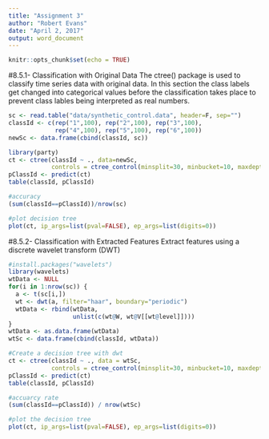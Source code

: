 ---
title: "Assignment 3"
author: "Robert Evans"
date: "April 2, 2017"
output: word_document
---

```{r setup, include=FALSE}
knitr::opts_chunk$set(echo = TRUE)
```

#8.5.1- Classification with Original Data
The ctree() package is used to classify time series data with original data. In this section the class labels get changed into categorical values before the classification takes place to prevent class lables being interpreted as real numbers.
```{r}
sc <- read.table("data/synthetic_control.data", header=F, sep="")
classId <- c(rep("1",100), rep("2",100), rep("3",100),
             rep("4",100), rep("5",100), rep("6",100))
newSc <- data.frame(cbind(classId, sc))

library(party)
ct <- ctree(classId ~ ., data=newSc,
            controls = ctree_control(minsplit=30, minbucket=10, maxdepth =5))
pClassId <- predict(ct)
table(classId, pClassId)

#accuracy
(sum(classId==pClassId))/nrow(sc)

#plot decision tree
plot(ct, ip_args=list(pval=FALSE), ep_args=list(digits=0))
```

#8.5.2- Classification with Extracted Features
Extract features using a discrete wavelet transform (DWT)
```{r}
#install.packages("wavelets")
library(wavelets)
wtData <- NULL
for(i in 1:nrow(sc)) {
  a <- t(sc[i,])
  wt <- dwt(a, filter="haar", boundary="periodic")
  wtData <- rbind(wtData,
                  unlist(c(wt@W, wt@V[[wt@level]])))
}
wtData <- as.data.frame(wtData)
wtSc <- data.frame(cbind(classId, wtData))

#Create a decision tree with dwt
ct <- ctree(classId ~ ., data = wtSc,
            controls = ctree_control(minsplit=30, minbucket=10, maxdepth=5))
pClassId <- predict(ct)
table(classId, pClassId)

#accuarcy rate
(sum(classId==pClassId)) / nrow(wtSc)

#plot the decision tree
plot(ct, ip_args=list(pval=FALSE), ep_args=list(digits=0))
```

